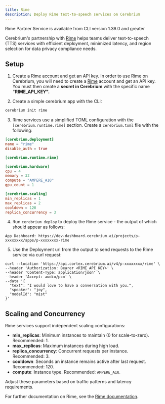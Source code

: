 ```yaml
---
title: Rime
description: Deploy Rime text-to-speech services on Cerebrium
---
```


<Note>
  Rime Partner Service is available from CLI version 1.39.0 and greater
</Note>

Cerebrium's partnership with [Rime](https://www.rime.ai/) helps teams deliver text-to-speech (TTS) services with efficient deployment, minimized latency, and region selection for data privacy compliance needs.

## Setup

1. Create a Rime account and get an API key.
In order to use Rime on Cerebrium, you will need to create a [Rime](https://www.rime.ai/) account and get an API key. You must then create a <b>secret in Cerebrium</b> with the specific name <b>"RIME_API_KEY".</b>

2. Create a simple cerebrium app with the CLI:

```bash
cerebrium init rime
```

3. Rime services use a simplified TOML configuration with the `[cerebrium.runtime.rime]` section. Create a `cerebrium.toml` file with the following:

```toml
[cerebrium.deployment]
name = "rime"
disable_auth = true

[cerebrium.runtime.rime]

[cerebrium.hardware]
cpu = 4
memory = 32
compute = "AMPERE_A10"
gpu_count = 1

[cerebrium.scaling]
min_replicas = 1
max_replicas = 2
cooldown = 120
replica_concurrency = 3
```

4. Run `cerebrium deploy` to deploy the Rime service - the output of which should appear as follows:

```
App Dashboard: https://dev-dashboard.cerebrium.ai/projects/p-xxxxxxxx/apps/p-xxxxxxxx-rime
```

5. Use the Deployment url from the output to send requests to the Rime service via curl request:

```
curl --location 'https://api.cortex.cerebrium.ai/v4/p-xxxxxxxx/rime' \
--header 'Authorization: Bearer <RIME_API_KEY>' \
--header 'Content-Type: application/json' \
--header 'Accept: audio/pcm' \
--data '{
  "text": "I would love to have a conversation with you.",
  "speaker": "joy",
  "modelId": "mist"
}'
```

## Scaling and Concurrency

Rime services support independent scaling configurations:

- **min_replicas**: Minimum instances to maintain (0 for scale-to-zero). Recommended: 1.
- **max_replicas**: Maximum instances during high load.
- **replica_concurrency**: Concurrent requests per instance. Recommended: 3.
- **cooldown**: Seconds an instance remains active after last request. Recommended: 120.
- **compute**: Instance type. Recommended: `AMPERE_A10`.

Adjust these parameters based on traffic patterns and latency requirements.

For further documentation on Rime, see the [Rime documentation](https://docs.rime.ai/).
